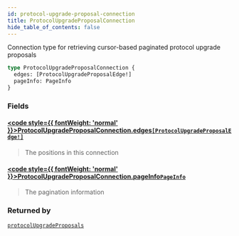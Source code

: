 ```yaml
---
id: protocol-upgrade-proposal-connection
title: ProtocolUpgradeProposalConnection
hide_table_of_contents: false
---
```








Connection type for retrieving cursor-based paginated protocol upgrade proposals

```graphql
type ProtocolUpgradeProposalConnection {
  edges: [ProtocolUpgradeProposalEdge!]
  pageInfo: PageInfo
}
```


### Fields

#### [<code style={{ fontWeight: 'normal' }}>ProtocolUpgradeProposalConnection.<b>edges</b></code>](#)<Bullet />[`[ProtocolUpgradeProposalEdge!]`](/testnet/api/graphql/objects/protocol-upgrade-proposal-edge) <Badge class="secondary" text="list"/> <Badge class="secondary" text="object"/>
> The positions in this connection
> 

#### [<code style={{ fontWeight: 'normal' }}>ProtocolUpgradeProposalConnection.<b>pageInfo</b></code>](#)<Bullet />[`PageInfo`](/testnet/api/graphql/objects/page-info) <Badge class="secondary" text="object"/>
> The pagination information
> 



### Returned by

[`protocolUpgradeProposals`](/testnet/api/graphql/queries/protocol-upgrade-proposals)  <Badge class="secondary" text="query"/>



